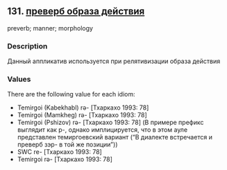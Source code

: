 ## 131. <a href =  'https://agricolamz.github.io/The_Circassian_Isoglosses_Database/131.html'>преверб образа действия</a>
preverb; manner; morphology

### Description

Данный аппликатив используется при релятивизации образа действия

### Values
There are the following value for each idiom:

* Temirgoi (Kabekhabl) rə- [Тхаркахо 1993: 78] 
* Temirgoi (Mamkheg) rə- [Тхаркахо 1993: 78] 
* Temirgoi (Pshizov) rə- [Тхаркахо 1993: 78] (В примере префикс выглядит как р-, однако имплицируется, что в этом ауле представлен темиргоевский вариант ("В диалекте встречается и преверб зэр- в той же позиции"))
* SWC  re- [Тхаркахо 1993: 78] 
* Temirgoi  rə- [Тхаркахо 1993: 78] 

